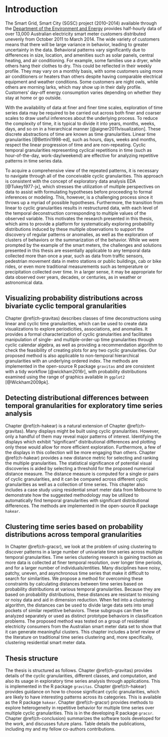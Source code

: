 # Introduction {#ch-intro}

<!-- Introduction -->
<!-- Motivation & Background -->
<!-- Outline of the thesis -->

<!-- To tame the complexity of time, breaking it into years, months, weeks, days and so on in a hierarchical manner is a common way to relate data to time. Such discrete human made abstractions of time can be thought of as time granularities.(Aigner et al., 2008). -->

<!-- outline the intro chapter structure -->

<!-- This chapter provides an introduction to the study by first discussing the background and context, followed by the overarching research aim and objectives, each of which correspond to each chapter in this thesis. -->

<!-- Background -->

The Smart Grid, Smart City (SGSC) project (2010–2014) available through the [Department of the Environment and Energy](https://data.gov.au/data/organization/doee) provides half-hourly data of over 13,000 Australian electricity smart meter customers distributed unevenly from October 2011 to March 2014. The wide variety of customers means that there will be large variance in behavior, leading to greater uncertainty in the data. Behavioral patterns vary significantly due to differences in size, location, and amenities such as solar panels, central heating, and air conditioning. For example, some families use a dryer, while others hang their clothes to dry. This could be reflected in their weekly profile. They may vary on a monthly basis, with some customers using more air conditioners or heaters than others despite having comparable electrical equipment and weather conditions. Some customers are night owls, while others are morning larks, which may show up in their daily profile. Customers' day-off energy consumption varies depending on whether they stay at home or go outside. 

<!-- introducing the overall field-->
With the availability of data at finer and finer time scales, exploration of time series data may be required to be carried out across both finer and coarser scales to draw useful inferences about the underlying process. To reduce the complexity of time, it is typical to divide it into years, months, weeks, days, and so on in a hierarchical manner [@aigner2011visualization]. These discrete abstractions of time are known as time granularities. Linear time granularities [@Bettini1998-ed], such as hours, days, weeks and months, respect the linear progression of time and are non-repeating. Cyclic temporal granularities representing cyclical repetitions in time (such as hour-of-the-day, work-day/weekend) are effective for analyzing repetitive patterns in time series data.


To acquire a comprehensive view of the repeated patterns, it is necessary to navigate through all of the conceivable cyclic granularities. This approach is consistent with the concept of exploratory data analysis EDA [@Tukey1977-jx], which stresses the utilization of multiple perspectives on data to assist with formulating hypotheses before proceeding to formal inferences or modeling. This, however, is a challenging process since it throws up a myriad of possible hypotheses. Furthermore, the transition from linear to cyclic granularities results in restructured data, with each level of the temporal deconstruction corresponding to multiple values of the observed variable. This motivates the research presented in this thesis, which aims to provide a platform for systematically exploring probability distributions induced by these multiple observations to support the discovery of regular patterns or anomalies, as well as the exploration of clusters of behaviors or the summarization of the behavior. While we were prompted by the example of the smart meters, the challenges and solutions presented in this thesis are essentially applicable to any temporal data collected more than once a year, such as data from traffic sensors, pedestrian movement data in metro stations or public buildings, cab or bike rides, or even more traditional measurements such as temperature or precipitation collected over time. In a larger sense, it may be appropriate for data observed over years, decades, or centuries, as in weather or astronomical data.



<!-- There could potentially be many, many ways to analyze the data across cyclic granularities. -->


<!-- For example, data collected at an hourly scale could be analyzed using coarser temporal scales such as days, months or quarters. This approach requires deconstructing time in various possible ways. Moreover, it might often be interesting to capture calendar or periodic effects like month-of-year, day-of-week, or hour-of-day. They help us answer questions like if certain levels of those time deconstructions are characterized by unusual/typical values of the observed variable. For example, certain days of the week or months of the year are likely to be characterized by higher values. Visualizations using linear time granularities are often ineffective in conveying repetitive behaviors because multiple observations are squeezed together in that representation. Hence, we define cyclic granularities for exploring repetitive patterns. There could potentially be many, many cyclic granularities to explore. It is essential to navigate through all the options to get a comprehensive view of the repeated patterns. This idea aligns with the notion of EDA (Tukey 1977), which emphasizes the use of multiple perspectives on data to help formulate hypotheses before proceeding to hypothesis testing. -->

<!-- introduce the specific problem  -->
<!-- ## change in data structure as a result of transitioning from linear to cyclic deconstructions -->
<!-- + Existing approaches, why we need to drill down, or why we want to -- probability distributions -->



<!-- My contribution in this thesis is to explore probability distributions induced by these multiple observations to better understand heterogeneity in repetitive behavior that can arise across temporal dependencies. -->


<!-- Summarizing the probability distribution of these multiple observations to capture both shape and uncertainty could be a potential approach to understanding the underlying distribution of these observations.  -->

<!-- Hence, the overarching research goal is to study the periodic behavior of temporal data in a structured way by studying the probability distributions by best exploiting the characteristics of time. -->




<!-- Following research objectives would facilitate the achievement of this aim -->
<!-- Research objectives -->

<!-- ## Research aims -->


<!-- The first part of the work discusses computation of all possible combinations of cyclic time granularities and a graphical mapping such that distributions of a numeric response variable is displayed across combinations of two cyclic granularities. Even analyzing the distribution of the measured variable across two cyclic granularities at once could amount to displaying many plots in search of potential  patterns. Thus, the first part of the research also introduces "harmony" to denote pairs of granularities that could be analyzed together and reduces the search from all possible options. But this approach is still overwhelming for human consumption because there would still be huge number of harmonies. Hence, the second part of the research extends this work and narrows the search further by finding pair of cyclic granularities which are informative enough and rank them according to their importance. However, to explore periodic patterns of many households, we have to resort to clustering which has been addressed in the third part of the research. Although the motivation came through the smart meter example, this is a problem that is relevant to any temporal data observed more than once per year. -->

## Visualizing probability distributions across bivariate cyclic temporal granularities {#sec:gravitas}

Chapter \@ref(ch-gravitas) describes classes of time deconstructions using linear and cyclic time granularities, which can be used to create data visualizations to explore periodicities, associations, and anomalies. It provides a formal characterization of cyclic granularities and facilitates manipulation of single- and multiple-order-up time granularities through cyclic calendar algebra, as well as providing a recommendation algorithm to check the feasibility of creating plots for any two cyclic granularities. Our proposed method is also applicable to non-temporal hierarchical granularities with an underlying ordered index. The methods are implemented in the open-source R package `gravitas` and are consistent with a tidy workflow [@wickham2016r], with probability distributions examined using the range of graphics available in `ggplot2` [@Wickham2009pk].

 
## Detecting distributional differences between temporal granularities for exploratory time series analysis {#sec:hakear}

Chapter \@ref(ch-hakear) is a natural extension of Chapter \@ref(ch-gravitas). Many displays might be built using cyclic granularities. However, only a handful of them may reveal major patterns of interest. Identifying the displays which exhibit "significant" distributional differences and plotting only these would allow for more efficient exploration. Furthermore, a few of the displays in this collection will be more engaging than others. Chapter \@ref(ch-hakear) provides a new distance metric for selecting and ranking the multiple granularities. The statistical significance of potential visual discoveries is aided by selecting a threshold for the proposed numerical distance measure. The distance measure is computed for a single or pairs of cyclic granularities, and it can be compared across different cyclic granularities as well as a collection of time series. This chapter also includes a case study using residential smart meter data from Melbourne to demonstrate how the suggested methodology may be utilized to automatically find temporal granularities with significant distributional differences. The methods are implemented in the open-source R package `hakear`.

## Clustering time series based on probability distributions across temporal granularities {#sec:gracsr}

In Chapter \@ref(ch-gracsr), we look at the problem of using clustering to discover patterns in a large number of univariate time series across multiple temporal granularities. Time series clustering research is gaining traction as more data is collected at finer temporal resolution, over longer time periods, and for a larger number of individuals/entities. Many disciplines have noisy, patchy, uneven, and asynchronous time series that make it difficult to search for similarities. We propose a method for overcoming these constraints by calculating distances between time series based on probability distributions at various temporal granularities. Because they are based on probability distributions, these distances are resistant to missing or noisy data and aid in dimension reduction. When fed into a clustering algorithm, the distances can be used to divide large data sets into small pockets of similar repetitive behaviors. These subgroups can then be analyzed separately or used as distinct prototype behaviors in classification problems. The proposed method was tested on a group of residential electricity consumers from the Australian smart meter data set to show that it can generate meaningful clusters. This chapter includes a brief review of the literature on traditional time series clustering and, more specifically, clustering residential smart meter data.



<!-- Time series clustering research is gaining a lot of importance with more and more time series data recorded at much finer temporal resolution, for a longer period of time and for a larger number of individuals/entities.Similarity searches amongst these long time series are often limited by the type of noisy, patchy, unequal and asynchronous time series common in many fields. In this paper we propose a strategy to alleviate these limitations by  clustering time series based on probability distributions across cyclic temporal granularities. Cyclic granularities are temporal deconstructions of a time period into units such as hour-of-the-day, work-day/weekend, which can be useful for measuring repetitive patterns in large univariate time series data. Thus, looking at the probability distributions across cyclic granularity leads to a method which is robust to missing or noisy data, helps in dimension reduction while ensuring small pockets of similar repetitive behaviors. The method is applied to electricity smart meter dat -->
<!-- The suggested approach was evaluated on a set of benchmark time series on residential electricity customers. The empirical results show that our approach is able to yield meaningful clusters. -->

## Thesis structure

The thesis is structured as follows. Chapter \@ref(ch-gravitas) provides details of the cyclic granularities, different classes, and computation, and also its usage in exploratory time series analysis through applications. This is implemented in the R package `gravitas`. Chapter \@ref(ch-hakear) provides guidance on how to choose significant cyclic granularities, which are likely to have interesting patterns across its categories. This is available as the R package `hakear`. Chapter \@ref(ch-gracsr) provides methods to explore heterogeneity in repetitive behavior for multiple time series over multiple cyclic granularities. This is in the developing R package `gracsr`. Chapter \@ref(ch-conclusion) summarizes the software tools developed for the work, and discusses future plans. Table \ref{tab:contribution-outline} details the publications, including my and my fellow co-authors contributions.

\begin{table}
\centering\footnotesize\tabcolsep=0.12cm
\caption{Table outlining the main chapters' co-authorship arrangements.}
\label{tab:contribution-outline}
\begin{tabular}{|p{1cm}|p{2cm}|p{1.5cm}|p{3.5cm}|p{3.5cm}|p{1.5cm}|}
\hline
\RaggedRight\textbf{Thesis Chapter}  & \RaggedRight\textbf{Publication Title}  & \RaggedRight\textbf{Status (published, in press, accepted or returned for revision)}  & \RaggedRight\textbf{Nature and} {\%} \RaggedRight\textbf{of student contribution} & \RaggedRight\textbf{Co-author name(s) Nature and} {\%} \RaggedRight\textbf{of Co-author’s contribution} & \RaggedRight\textbf{Co-author(s), Monash student Y/N} \\ \hline
2 & Visualizing probability distributions across bivariate cyclic temporal granularities & Published & 70\%. Concept, methodology development, writing first draft and software development & (1) Rob J Hyndman, Concept, methodology and software development, writing 12\% (2) Dianne Cook, Concept, methodology and software development, writing 12\% (3) Antony Unwin, Concept and software development 6\% & \multicolumn{1}{c|}{N} \\
\hline
3 & Detecting distributional differences between temporal granularities
for exploratory time series analysis & Working Paper & 80\%. Concept, methodology development, writing first draft and software development & (1) Rob J Hyndman, Concept, methodology development and writing 10\% (2) Dianne Cook, Concept, methodology development and writing 10\%  & \multicolumn{1}{c|}{N} \\
\hline
4 & Clustering time series based on probability distributions across temporal granularities & To be submitted & 80\%. Concept, methodology development, writing first draft and software development & (1) Dianne Cook, Concept, methodology development and writing 15\% (2) Rob J Hyndman, Concept, methodology development and writing 5\% & \multicolumn{1}{c|}{N} \\
\hline
\end{tabular}
\end{table}

